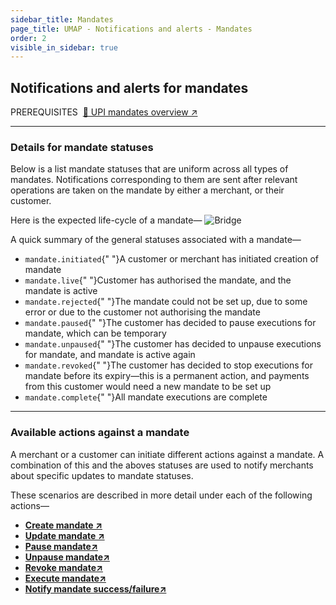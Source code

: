 ```yaml
---
sidebar_title: Mandates
page_title: UMAP - Notifications and alerts - Mandates
order: 2
visible_in_sidebar: true
---
```


## Notifications and alerts for mandates

<Text size="small" weight="600">
    PREREQUISITES&nbsp;
</Text>
<a href="/payments/umap/mandates" target="_self">🌟 UPI mandates overview ↗</a>

<hr class="primary" />

### Details for mandate statuses
Below is a list mandate statuses that are uniform across all types of mandates. Notifications corresponding to them are sent after relevant operations are taken on the mandate by either a merchant, or their customer.

Here is the expected life-cycle of a mandate—
<img
    src="https://storage.googleapis.com/strapi-assets/latest/mandate_base_diagram/mandate_base_diagram.svg"
    alt="Bridge"
/>

A quick summary of the general statuses associated with a mandate—
<Text>
    <ul>
        <li><code>mandate.initiated</code>{" "}A customer or merchant has initiated creation of mandate</li>
        <li><code>mandate.live</code>{" "}Customer has authorised the mandate, and the mandate is active</li>
        <li><code>mandate.rejected</code>{" "}The mandate could not be set up, due to some error or due to the customer not authorising the mandate</li>
        <li><code>mandate.paused</code>{" "}The customer has decided to pause executions for mandate, which can be temporary</li>
        <li><code>mandate.unpaused</code>{" "}The customer has decided to unpause executions for mandate, and mandate is active again</li>
        <li><code>mandate.revoked</code>{" "}The customer has decided to stop executions for mandate before its expiry—this is a permanent action, and payments from this customer would need a new mandate to be set up</li>
        <li><code>mandate.complete</code>{" "}All mandate executions are complete</li>
    </ul>
</Text>

<hr class="primary" />

### Available actions against a mandate
A merchant or a customer can initiate different actions against a mandate. A combination of this and the aboves statuses are used to notify merchants about specific updates to mandate statuses. 

These scenarios are described in more detail under each of the following actions—
- **<a href="/payments/umap/notifications/mandates/create">Create mandate ↗</a>**
- **<a href="/payments/umap/notifications/mandates/update">Update mandate ↗</a>**
- **<a href="/payments/umap/notifications/mandates/pause">Pause mandate↗</a>**
- **<a href="/payments/umap/notifications/mandates/unpause">Unpause mandate↗</a>**
- **<a href="/payments/umap/notifications/mandates/revoke">Revoke mandate↗</a>**
- **<a href="/payments/umap/notifications/mandates/execute">Execute mandate↗</a>**
- **<a href="/payments/umap/notifications/mandates/notify">Notify mandate success/failure↗</a>**
